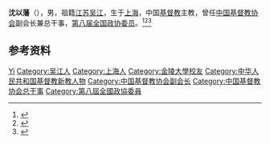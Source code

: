 '''沈以藩'''（{{bd|1928年||1994年|}}），男，祖籍[[江苏|江苏]][[吴江县|吴江]]，生于[[上海|上海]]，中国[[基督教|基督教]]主教，曾任[[中国基督教协会|中国基督教协会]]副会长兼总干事，[[第八届全国政协委员|第八届全国政协委员]]。<ref>{{Cite book|title=历届全国政协委员人名辞典|author=|publisher=中国国际广播出版社|year=1996|isbn=9787507813746|location=北京|pages=286}}</ref><ref>{{Cite book|title=中华人民共和国职官志|author=何虎生, 李耀东, 向常福主编|publisher=中国社会出版社|year=2003|isbn=9787800883934|location=北京|pages=}}</ref><ref>{{Cite book|title=宗教大辞典|author=任继愈主编; 郑建业, 赵复三, 黄心川副主编|publisher=上海辞书出版社|year=1998|isbn=|location=上海|pages=}}</ref>

== 参考资料 ==
{{reflist}}

{{中国人物小作品}}

{{Authority control}}
{{DEFAULTSORT:Shen沈}}
[[Category:沈姓|Yi]]
[[Category:吴江人|Category:吴江人]]
[[Category:上海人|Category:上海人]]
[[Category:金陵大學校友|Category:金陵大學校友]]
[[Category:中华人民共和国基督教新教人物|Category:中华人民共和国基督教新教人物]]
[[Category:中国基督教协会副会长|Category:中国基督教协会副会长]]
[[Category:中国基督教协会总干事|Category:中国基督教协会总干事]]
[[Category:第八屆全國政協委員|Category:第八屆全國政協委員]]